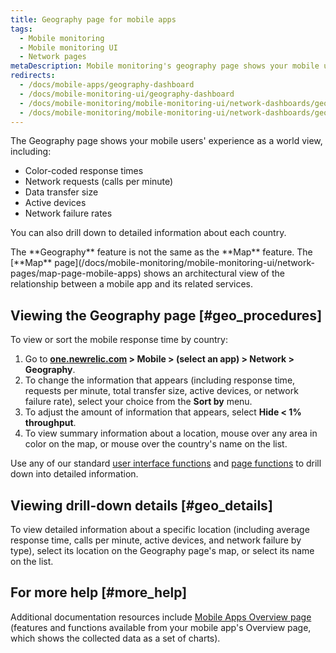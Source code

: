 ```yaml
---
title: Geography page for mobile apps
tags:
  - Mobile monitoring
  - Mobile monitoring UI
  - Network pages
metaDescription: Mobile monitoring's geography page shows your mobile users' experience as a world view with color-coded response times for HTTP requests.
redirects:
  - /docs/mobile-apps/geography-dashboard
  - /docs/mobile-monitoring-ui/geography-dashboard
  - /docs/mobile-monitoring/mobile-monitoring-ui/network-dashboards/geography-dashboard-mobile-apps
  - /docs/mobile-monitoring/mobile-monitoring-ui/network-dashboards/geography-page-mobile-apps
---
```


The Geography page shows your mobile users' experience as a world view, including:

* Color-coded response times
* Network requests (calls per minute)
* Data transfer size
* Active devices
* Network failure rates

You can also drill down to detailed information about each country.

<Callout variant="tip">
  The **Geography** feature is not the same as the **Map** feature. The [**Map** page](/docs/mobile-monitoring/mobile-monitoring-ui/network-pages/map-page-mobile-apps) shows an architectural view of the relationship between a mobile app and its related services.
</Callout>

## Viewing the Geography page [#geo_procedures]

To view or sort the mobile response time by country:

1. Go to **[one.newrelic.com](https://one.newrelic.com) > Mobile > (select an app) > Network > Geography**.
2. To change the information that appears (including response time, requests per minute, total transfer size, active devices, or network failure rate), select your choice from the **Sort by** menu.
3. To adjust the amount of information that appears, select **Hide &lt; 1% throughput**.
4. To view summary information about a location, mouse over any area in color on the map, or mouse over the country's name on the list.

Use any of our standard [user interface functions](/docs/accounts-partnerships/education/getting-started-new-relic/new-relic-user-interface) and [page functions](/docs/data-analysis/user-interface-functions/standard-page-functions) to drill down into detailed information.

## Viewing drill-down details [#geo_details]

To view detailed information about a specific location (including average response time, calls per minute, active devices, and network failure by type), select its location on the Geography page's map, or select its name on the list.

## For more help [#more_help]

Additional documentation resources include [Mobile Apps Overview page](/docs/mobile-monitoring/mobile-monitoring-ui/mobile-app-pages/mobile-apps-overview-page) (features and functions available from your mobile app's Overview page, which shows the collected data as a set of charts).

